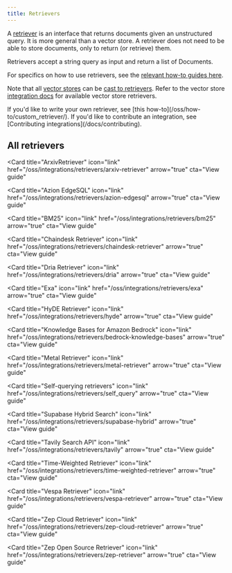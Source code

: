 ```yaml
---
title: Retrievers
---
```


A [retriever](/oss/concepts/retrievers) is an interface that returns documents given an unstructured query.
It is more general than a vector store.
A retriever does not need to be able to store documents, only to return (or retrieve) them.

Retrievers accept a string query as input and return a list of Documents.

For specifics on how to use retrievers, see the [relevant how-to guides here](/oss/how-to/#retrievers).

Note that all [vector stores](/oss/concepts/#vectorstores) can be [cast to retrievers](/oss/how-to/vectorstore_retriever/).
Refer to the vector store [integration docs](/oss/integrations/vectorstores/) for available vector store retrievers.

<Info>
If you'd like to write your own retriever, see [this how-to](/oss/how-to/custom_retriever/). If you'd like to contribute an integration, see [Contributing integrations](/docs/contributing).
</Info>

## All retrievers

<Columns cols={3}>
<Card
  title="Amazon Kendra Retriever"
  icon="link"
  href="/oss/integrations/retrievers/kendra-retriever"
  arrow="true"
  cta="View guide"
>
</Card>

<Card
  title="ArxivRetriever"
  icon="link"
  href="/oss/integrations/retrievers/arxiv-retriever"
  arrow="true"
  cta="View guide"
>
</Card>

<Card
  title="Azion EdgeSQL"
  icon="link"
  href="/oss/integrations/retrievers/azion-edgesql"
  arrow="true"
  cta="View guide"
>
</Card>

<Card
  title="BM25"
  icon="link"
  href="/oss/integrations/retrievers/bm25"
  arrow="true"
  cta="View guide"
>
</Card>

<Card
  title="Chaindesk Retriever"
  icon="link"
  href="/oss/integrations/retrievers/chaindesk-retriever"
  arrow="true"
  cta="View guide"
>
</Card>

<Card
  title="Dria Retriever"
  icon="link"
  href="/oss/integrations/retrievers/dria"
  arrow="true"
  cta="View guide"
>
</Card>

<Card
  title="Exa"
  icon="link"
  href="/oss/integrations/retrievers/exa"
  arrow="true"
  cta="View guide"
>
</Card>

<Card
  title="HyDE Retriever"
  icon="link"
  href="/oss/integrations/retrievers/hyde"
  arrow="true"
  cta="View guide"
>
</Card>

<Card
  title="Knowledge Bases for Amazon Bedrock"
  icon="link"
  href="/oss/integrations/retrievers/bedrock-knowledge-bases"
  arrow="true"
  cta="View guide"
>
</Card>

<Card
  title="Metal Retriever"
  icon="link"
  href="/oss/integrations/retrievers/metal-retriever"
  arrow="true"
  cta="View guide"
>
</Card>

<Card
  title="Self-querying retrievers"
  icon="link"
  href="/oss/integrations/retrievers/self_query"
  arrow="true"
  cta="View guide"
>
</Card>

<Card
  title="Supabase Hybrid Search"
  icon="link"
  href="/oss/integrations/retrievers/supabase-hybrid"
  arrow="true"
  cta="View guide"
>
</Card>

<Card
  title="Tavily Search API"
  icon="link"
  href="/oss/integrations/retrievers/tavily"
  arrow="true"
  cta="View guide"
>
</Card>

<Card
  title="Time-Weighted Retriever"
  icon="link"
  href="/oss/integrations/retrievers/time-weighted-retriever"
  arrow="true"
  cta="View guide"
>
</Card>

<Card
  title="Vespa Retriever"
  icon="link"
  href="/oss/integrations/retrievers/vespa-retriever"
  arrow="true"
  cta="View guide"
>
</Card>

<Card
  title="Zep Cloud Retriever"
  icon="link"
  href="/oss/integrations/retrievers/zep-cloud-retriever"
  arrow="true"
  cta="View guide"
>
</Card>

<Card
  title="Zep Open Source Retriever"
  icon="link"
  href="/oss/integrations/retrievers/zep-retriever"
  arrow="true"
  cta="View guide"
>
</Card>
</Columns>